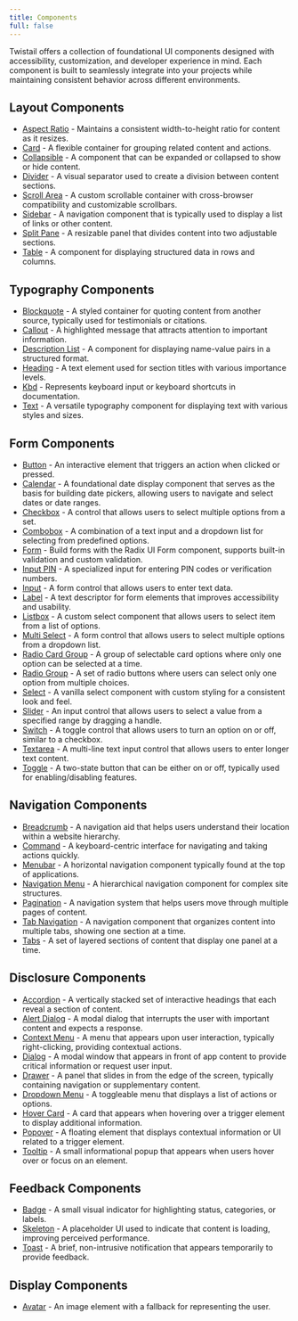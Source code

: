 ```yaml
---
title: Components
full: false
---
```


Twistail offers a collection of foundational UI components designed with accessibility,
customization, and developer experience in mind. Each component is built to seamlessly
integrate into your projects while maintaining consistent behavior across different
environments.

## Layout Components

- [Aspect Ratio](/docs/components/aspect-ratio) - Maintains a consistent width-to-height ratio for content as it resizes.
- [Card](/docs/components/card) - A flexible container for grouping related content and actions.
- [Collapsible](/docs/components/collapsible) - A component that can be expanded or collapsed to show or hide content.
- [Divider](/docs/components/divider) - A visual separator used to create a division between content sections.
- [Scroll Area](/docs/components/scroll-area) - A custom scrollable container with cross-browser compatibility and customizable scrollbars.
- [Sidebar](/docs/components/sidebar) - A navigation component that is typically used to display a list of links or other content.
- [Split Pane](/docs/components/split-pane) - A resizable panel that divides content into two adjustable sections.
- [Table](/docs/components/table) - A component for displaying structured data in rows and columns.

## Typography Components

- [Blockquote](/docs/components/blockquote) - A styled container for quoting content from another source, typically used for testimonials or citations.
- [Callout](/docs/components/callout) - A highlighted message that attracts attention to important information.
- [Description List](/docs/components/description-list) - A component for displaying name-value pairs in a structured format.
- [Heading](/docs/components/heading) - A text element used for section titles with various importance levels.
- [Kbd](/docs/components/kbd) - Represents keyboard input or keyboard shortcuts in documentation.
- [Text](/docs/components/text) - A versatile typography component for displaying text with various styles and sizes.

## Form Components

- [Button](/docs/components/button) - An interactive element that triggers an action when clicked or pressed.
- [Calendar](/docs/components/calendar) - A foundational date display component that serves as the basis for building date pickers, allowing users to navigate and select dates or date ranges.
- [Checkbox](/docs/components/checkbox) - A control that allows users to select multiple options from a set.
- [Combobox](/docs/components/combobox) - A combination of a text input and a dropdown list for selecting from predefined options.
- [Form](/docs/components/form) - Build forms with the Radix UI Form component, supports built-in validation and custom validation.
- [Input PIN](/docs/components/input-pin) - A specialized input for entering PIN codes or verification numbers.
- [Input](/docs/components/input) - A form control that allows users to enter text data.
- [Label](/docs/components/label) - A text descriptor for form elements that improves accessibility and usability.
- [Listbox](/docs/components/listbox) - A custom select component that allows users to select item from a list of options.
- [Multi Select](/docs/components/multi-select) - A form control that allows users to select multiple options from a dropdown list.
- [Radio Card Group](/docs/components/radio-card-group) - A group of selectable card options where only one option can be selected at a time.
- [Radio Group](/docs/components/radio-group) - A set of radio buttons where users can select only one option from multiple choices.
- [Select](/docs/components/select) - A vanilla select component with custom styling for a consistent look and feel.
- [Slider](/docs/components/slider) - An input control that allows users to select a value from a specified range by dragging a handle.
- [Switch](/docs/components/switch) - A toggle control that allows users to turn an option on or off, similar to a checkbox.
- [Textarea](/docs/components/textarea) - A multi-line text input control that allows users to enter longer text content.
- [Toggle](/docs/components/toggle) - A two-state button that can be either on or off, typically used for enabling/disabling features.

## Navigation Components

- [Breadcrumb](/docs/components/breadcrumb) - A navigation aid that helps users understand their location within a website hierarchy.
- [Command](/docs/components/command) - A keyboard-centric interface for navigating and taking actions quickly.
- [Menubar](/docs/components/menubar) - A horizontal navigation component typically found at the top of applications.
- [Navigation Menu](/docs/components/navigation-menu) - A hierarchical navigation component for complex site structures.
- [Pagination](/docs/components/pagination) - A navigation system that helps users move through multiple pages of content.
- [Tab Navigation](/docs/components/tab-navigation) - A navigation component that organizes content into multiple tabs, showing one section at a time.
- [Tabs](/docs/components/tabs) - A set of layered sections of content that display one panel at a time.

## Disclosure Components

- [Accordion](/docs/components/accordion) - A vertically stacked set of interactive headings that each reveal a section of content.
- [Alert Dialog](/docs/components/alert-dialog) - A modal dialog that interrupts the user with important content and expects a response.
- [Context Menu](/docs/components/context-menu) - A menu that appears upon user interaction, typically right-clicking, providing contextual actions.
- [Dialog](/docs/components/dialog) - A modal window that appears in front of app content to provide critical information or request user input.
- [Drawer](/docs/components/drawer) - A panel that slides in from the edge of the screen, typically containing navigation or supplementary content.
- [Dropdown Menu](/docs/components/dropdown-menu) - A toggleable menu that displays a list of actions or options.
- [Hover Card](/docs/components/hover-card) - A card that appears when hovering over a trigger element to display additional information.
- [Popover](/docs/components/popover) - A floating element that displays contextual information or UI related to a trigger element.
- [Tooltip](/docs/components/tooltip) - A small informational popup that appears when users hover over or focus on an element.

## Feedback Components

- [Badge](/docs/components/badge) - A small visual indicator for highlighting status, categories, or labels.
- [Skeleton](/docs/components/skeleton) - A placeholder UI used to indicate that content is loading, improving perceived performance.
- [Toast](/docs/components/toast) - A brief, non-intrusive notification that appears temporarily to provide feedback.

## Display Components

- [Avatar](/docs/components/avatar) - An image element with a fallback for representing the user.
